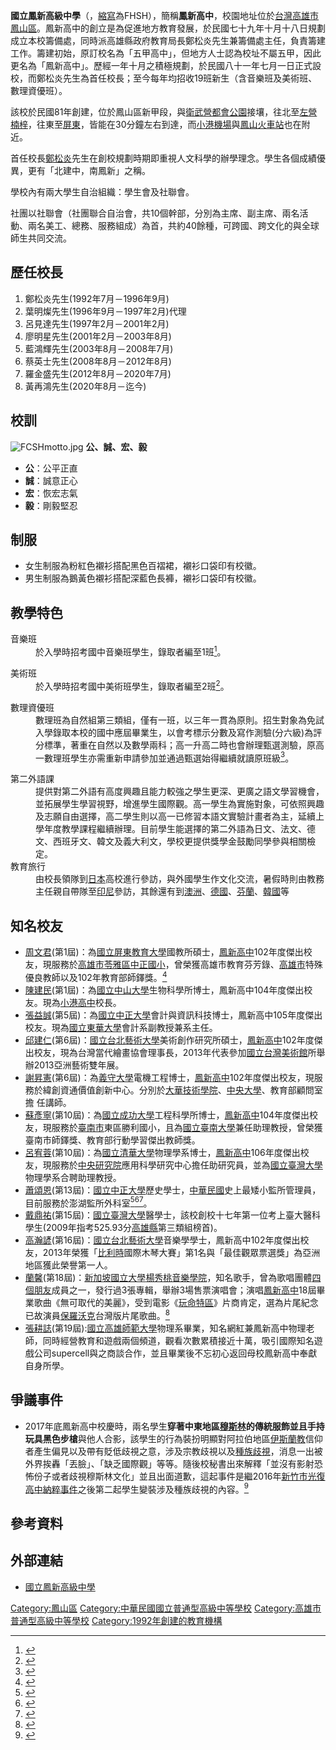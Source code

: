 {{不是|國立鳳山高級中學}}
{{refimprove|time=2019-09-14T19:23:25+00:00}}
{{advert|time=2015-06-19T15:25:12+00:00}}
{{Infobox School
| name = 國立鳳新高級中學
| other_name = National Feng-Hsin Senior High School
| image = 鳳新高中行政大樓.jpg
| logo = National Feng-Hsin Senior High School logo.svg
| logo_size = 120px
| motto = 公誠宏毅
| established = 1992年臺灣省立鳳新高級中學<br>2000年國立鳳新高級中學
| mapframe-zoom = 15
| type = [[公立學校|國立]][[高級中學|高級中學]]
| language = 
| religion = 
| district = {{TWN}}[[高雄市|高雄市]][[鳳山區|鳳山區]]
| grades = 三年學制
| president = 
| principal = 黃再鴻
| vice_principal = 
| house = 
| su = 
| sc = 
| staff = 
| students = 2,100餘人(包括'''音樂班'''與'''美術班''')
| area = 6.5公頃
| tree = 
| mascot = 
| magazine = 
| address = 830 高雄市鳳山區新富路257號
| website = https://www.fhsh.khc.edu.tw/
| telephone = 07-7658288
| caption = 鳳新高中行政大樓
| coordinates = {{Coord|22.6138|120.3425|display=inline,title}}
| campus = 市區
| pushpin_map = Taiwan Kaohsiung
| cc = 
}}

'''國立鳳新高級中學'''（{{Lang-en|National Feng-Hsin Senior High School}}，[[縮寫|縮寫]]為FHSH），簡稱'''鳳新高中'''，校園地址位於[[台灣|台灣]][[高雄市|高雄市]][[鳳山區|鳳山區]]。鳳新高中的創立是為促進地方教育發展，於民國七十九年十月十八日規劃成立本校籌備處，同時派高雄縣政府教育局長鄭松炎先生兼籌備處主任，負責籌建工作。籌建初始，原訂校名為「五甲高中」，但地方人士認為校址不屬五甲，因此更名為「鳳新高中」。歷經一年十月之積極規劃，於民國八十一年七月一日正式設校，而鄭松炎先生為首任校長；至今每年均招收19班新生（含音樂班及美術班、數理資優班）。

該校於民國81年創建，位於鳳山區新甲段，與[[衛武營都會公園|衛武營都會公園]]接壤，往北至[[左營|左營]][[楠梓|楠梓]]，往東至[[屏東縣|屏東]]，皆能在30分鐘左右到達，而[[小港機場|小港機場]]與[[鳳山火車站|鳳山火車站]]也在附近。

首任校長[[鄭松炎|鄭松炎]]先生在創校規劃時期即重視人文科學的辦學理念。學生各個成績優異，更有「北建中，南鳳新」之稱。

學校內有兩大學生自治組織：學生會及社聯會。

社團以社聯會（社團聯合自治會，共10個幹部，分別為主席、副主席、兩名活動、兩名美工、總務、服務組成）為首，共約40餘種，可跨國、跨文化的與全球師生共同交流。

== 歷任校長 ==
#鄭松炎先生(1992年7月－1996年9月)
#葉明燦先生(1996年9月－1997年2月)代理
#呂見達先生(1997年2月－2001年2月)
#廖明星先生(2001年2月－2003年8月)
#藍鴻輝先生(2003年8月－2008年7月)
#蔡英士先生(2008年8月－2012年8月)
#羅金盛先生(2012年8月－2020年7月)
#黃再鴻先生(2020年8月－迄今)

==校訓==
[[File:FCSHmotto.jpg|right]]
'''公、誠、宏、毅'''

* '''公'''：公平正直
* '''誠'''：誠意正心
* '''宏'''：恢宏志氣
* '''毅'''：剛毅堅忍

== 制服 ==
* 女生制服為粉紅色襯衫搭配黑色百褶裙，襯衫口袋印有校徽。
* 男生制服為鵝黃色襯衫搭配深藍色長褲，襯衫口袋印有校徽。

== 教學特色 ==
;音樂班
:於入學時招考國中音樂班學生，錄取者編至1班<ref>{{Cite web |url=http://www.fhsh.khc.edu.tw/web/music/ |title=鳳新高中音樂班 |accessdate=2015-06-19 |archive-date=2015-06-19 |archive-url=https://web.archive.org/web/20150619195138/http://www.fhsh.khc.edu.tw/web/music/ |dead-url=no }}</ref>。

;美術班
:於入學時招考國中美術班學生，錄取者編至2班<ref>{{Cite web |url=http://www.fhsh.khc.edu.tw/web/fhshart/ |title=鳳新高中美術班 |accessdate=2015-06-19 |archive-date=2015-06-19 |archive-url=https://web.archive.org/web/20150619174606/http://www.fhsh.khc.edu.tw/web/fhshart/ |dead-url=no }}</ref>。

;數理資優班
:數理班為自然組第三類組，僅有一班，以三年一貫為原則。招生對象為免試入學錄取本校的國中應屆畢業生，以會考標示分數及寫作測驗(分六級)為評分標準，著重在自然以及數學兩科；高一升高二時也會辦理甄選測驗，原高一數理班學生亦需重新申請參加並通過甄選始得繼續就讀原班級<ref>{{Cite web |url=http://www.fhsh.khc.edu.tw/editor_doc/editor_docview.asp?id=%7BC0EB6C9C-7BE3-484D-A500-DDB9D3518DB7%7D |title=鳳新高中語文及數理資優班 |accessdate=2017-12-09 |archive-date=2016-03-04 |archive-url=https://web.archive.org/web/20160304225040/http://www.fhsh.khc.edu.tw/editor_doc/editor_docview.asp?id=%7BC0EB6C9C-7BE3-484D-A500-DDB9D3518DB7%7D |dead-url=no }}</ref>。

;第二外語課
:提供對第二外語有高度興趣且能力較強之學生更深、更廣之語文學習機會，並拓展學生學習視野，增進學生國際觀。高一學生為實施對象，可依照興趣及志願自由選擇，高二學生則以高一已修習本語文實驗計畫者為主，延續上學年度教學課程繼續辦理。目前學生能選擇的第二外語為日文、法文、德文、西班牙文、韓文及義大利文，學校更提供獎學金鼓勵同學參與相關檢定。
;教育旅行
:由校長領隊到[[日本|日本]]高校進行參訪，與外國學生作文化交流，暑假時則由教務主任親自帶隊至[[印尼|印尼]]參訪，其餘還有到[[澳洲|澳洲]]、[[德國|德國]]、[[芬蘭|芬蘭]]、[[韓國|韓國]]等

== 知名校友 ==
*[[周文君|周文君]](第1屆)：為[[國立屏東教育大學|國立屏東教育大學]]國教所碩士，[[鳳新高中|鳳新高中]]102年度傑出校友，現服務於[[高雄市|高雄市]][[高雄市苓雅區中正國民小學|苓雅區中正國小]]，曾榮獲高雄市教育芬芳錄、[[高雄市|高雄市]]特殊優良教師以及102年教育部師鐸獎。<ref>{{Cite web |url=http://www.fhsh.khc.edu.tw/news/u_news_v2.asp?id=%7B6226F3DA-042C-4116-8999-8ABDCF0886D7%7D&newsid=3121 |title=鳳新高中102年度傑出校友選拔結果公佈 |accessdate=2015-06-21 |archive-date=2015-09-24 |archive-url=https://web.archive.org/web/20150924012207/http://www.fhsh.khc.edu.tw/news/u_news_v2.asp?id=%7B6226F3DA-042C-4116-8999-8ABDCF0886D7%7D&newsid=3121 |dead-url=yes }}</ref>
*[[陳建民|陳建民]](第1屆)：為[[國立中山大學|國立中山大學]]生物科學所博士，鳳新高中104年度傑出校友。現為[[小港高中|小港高中]]校長。
*[[張益誠|張益誠]](第5屆)：為[[國立中正大學|國立中正大學]]會計與資訊科技博士，鳳新高中105年度傑出校友。現為[[國立東華大學|國立東華大學]]會計系副教授兼系主任。
*[[邱建仁|邱建仁]](第6屆)：[[國立台北藝術大學|國立台北藝術大學]]美術創作研究所碩士，[[鳳新高中|鳳新高中]]102年度傑出校友，現為台灣當代繪畫協會理事長，2013年代表參加[[國立台灣美術館|國立台灣美術館]]所舉辦2013亞洲藝術雙年展。
*[[謝昇憲|謝昇憲]](第6屆)：為[[義守大學|義守大學]]電機工程博士，[[鳳新高中|鳳新高中]]102年度傑出校友，現服務於緯創資通價值創新中心。分別於[[大華技術學院|大華技術學院]]、[[中央大學|中央大學]]、教育部顧問室擔 任講師。
*[[蘇彥寧|蘇彥寧]](第10屆)：為[[國立成功大學|國立成功大學]]工程科學所博士，[[鳳新高中|鳳新高中]]104年度傑出校友，現服務於[[臺南市|臺南市]]東區勝利國小，且為[[國立臺南大學|國立臺南大學]]兼任助理教授，曾榮獲臺南市師鐸獎、教育部行動學習傑出教師獎。
*[[呂宥蓉|呂宥蓉]](第10屆)：為[[國立清華大學|國立清華大學]]物理學系博士，[[鳳新高中|鳳新高中]]106年度傑出校友，現服務於[[中央研究院|中央研究院]]應用科學研究中心擔任助研究員，並為[[國立臺灣大學|國立臺灣大學]]物理學系合聘助理教授。
*[[蕭頌恩|蕭頌恩]](第13屆)：[[國立中正大學|國立中正大學]]歷史學士，[[中華民國|中華民國]]史上最矮小監所管理員，目前服務於澎湖監所外科室<ref>{{Cite web |url=http://www.ettoday.net/news/20150501/500641.htm |title=法務部驚驚！140CM、35KG「紙片男」考上監所管理員 東森新聞 |accessdate=2015-06-19 |archive-date=2020-05-06 |archive-url=https://web.archive.org/web/20200506230417/https://www.ettoday.net/news/20150501/500641.htm |dead-url=no }}</ref><ref>{{Cite web |url=http://news.ltn.com.tw/news/society/paper/876472 |title=考上監所管理員 140公分紙片男惹議 自由時報 |accessdate=2015-06-19 |archive-date=2019-06-09 |archive-url=https://web.archive.org/web/20190609025511/https://news.ltn.com.tw/news/society/paper/876472 |dead-url=no }}</ref><ref>{{Cite web |url=http://udn.com/news/story/7314/874723-140cm-35kg%E7%B4%99%E7%89%87%E7%8D%84%E5%90%8F-%E6%80%8E%E6%B2%BB%E6%9A%B4%E5%8A%9B%E7%8A%AF |title=140cm 35kg紙片獄吏 怎治暴力犯 聯合報 |accessdate=2015-06-19 |archive-date=2020-05-06 |archive-url=https://web.archive.org/web/20200506230427/https://udn.com/news/story/7314/874723-140cm-35kg%E7%B4%99%E7%89%87%E7%8D%84%E5%90%8F-%E6%80%8E%E6%B2%BB%E6%9A%B4%E5%8A%9B%E7%8A%AF |dead-url=no }}</ref>。
*[[戴鼎祐|戴鼎祐]](第15屆)：[[國立臺灣大學|國立臺灣大學]]醫學士，該校創校十七年第一位考上臺大醫科學生(2009年指考525.93分[[高雄縣|高雄縣]]第三類組榜首)。
*[[高瀚諺|高瀚諺]](第16屆)：[[國立台北藝術大學|國立台北藝術大學]]音樂學學士，鳳新高中102年度傑出校友，2013年榮獲「[[比利時|比利時]]國際木琴大賽」第1名與「最佳觀眾票選獎」為亞洲地區獲此榮譽第一人。
*[[四個朋友|蘭馨]](第18屆)：[[新加坡國立大學|新加坡國立大學]][[楊秀桃音樂學院|楊秀桃音樂學院]]，知名歌手，曾為歌唱團體[[四個朋友|四個朋友]]成員之一，發行過3張專輯，舉辦3場售票演唱會；演唱[[鳳新高中|鳳新高中]]18屆畢業歌曲《無可取代的美麗》，受到電影《[[玩命特區|玩命特區]]》片商肯定，選為片尾紀念已故演員[[保羅沃克|保羅沃克]]台灣版片尾歌曲。<ref>{{Cite web |url=https://www.youtube.com/watch?v=nZ4wIvJ9gtk |title=保羅沃克遺作【玩命特區】台灣獨有紀念片尾 |access-date=2017-08-16 |archive-date=2020-05-06 |archive-url=https://web.archive.org/web/20200506230428/https://www.youtube.com/watch?v=nZ4wIvJ9gtk |dead-url=no }}</ref>
*[[張耕誌|張耕誌]](第19屆):[[國立高雄師範大學|國立高雄師範大學]]物理系畢業，知名網紅兼鳳新高中物理老師，同時經營教育和遊戲兩個頻道，觀看次數累積接近十萬，吸引國際知名遊戲公司supercell與之商談合作，並且畢業後不忘初心返回母校鳳新高中奉獻自身所學。

== 爭議事件 ==

*2017年底鳳新高中校慶時，兩名學生'''穿著中東地區[[穆斯林|穆斯林]]的傳統服飾並且手持玩具黑色步槍'''與他人合影，該學生的行為裝扮明顯對阿拉伯地區[[伊斯蘭教|伊斯蘭教]]信仰者產生偏見以及帶有貶低歧視之意，涉及宗教歧視以及[[種族歧視|種族歧視]]，消息一出被外界挨轟「丟臉」、「缺乏國際觀」等等。隨後校秘書出來解釋「並沒有影射恐怖份子或者歧視穆斯林文化」並且出面道歉，這起事件是繼2016年[[新竹市光復高中納粹事件|新竹市光復高中納粹事件]]之後第二起學生變裝涉及種族歧視的內容。<ref>{{Cite web |url=https://www.youtube.com/watch?v=9Uoe6ANXepA |title=學生扮持槍穆斯林鳳新高中校慶挨轟 |access-date=2021-08-08 |archive-date=2021-08-08 |archive-url=https://web.archive.org/web/20210808045326/https://www.youtube.com/watch?v=9Uoe6ANXepA |dead-url=no }}</ref>

== 參考資料 ==
{{Reflist}}

== 外部連結 ==
* [https://www.fhsh.khc.edu.tw/ 國立鳳新高級中學] {{Wayback|url=https://www.fhsh.khc.edu.tw/ |date=20201029161639 }}

{{高雄市高級中等學校列表}}
{{臺灣高中音樂資優班}}
{{臺灣高中美術資優班}}

{{DEFAULTSORT:Fengxin鳳新}}
[[Category:鳳山區|Category:鳳山區]]
[[Category:中華民國國立普通型高級中等學校|Category:中華民國國立普通型高級中等學校]]
[[Category:高雄市普通型高級中等學校|Category:高雄市普通型高級中等學校]]
[[Category:1992年創建的教育機構|Category:1992年創建的教育機構]]